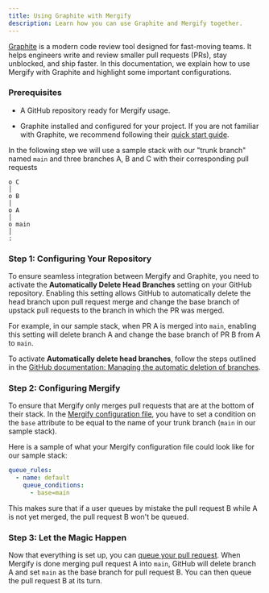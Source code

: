 ```yaml
---
title: Using Graphite with Mergify
description: Learn how you can use Graphite and Mergify together.
---
```



<IntegrationLogo src={graphiteLogo} />

[Graphite](https://graphite.dev) is a modern code review tool designed for
fast-moving teams. It helps engineers write and review smaller pull requests
(PRs), stay unblocked, and ship faster. In this documentation, we explain
how to use Mergify with Graphite and highlight some important configurations.

### Prerequisites

- A GitHub repository ready for Mergify usage.

- Graphite installed and configured for your project. If you are not familiar
  with Graphite, we recommend following their [quick start
  guide](https://graphite.dev/docs/graphite-quick-start).

In the following step we will use a sample stack with our "trunk branch" named
`main` and three branches A, B and C with their corresponding pull requests

```text
o C
│
o B
│
o A
│
o main
│
:
```

### Step 1: Configuring Your Repository

To ensure seamless integration between Mergify and Graphite, you need
to activate the **Automatically Delete Head Branches** setting on your
GitHub repository. Enabling this setting allows GitHub to automatically
delete the head branch upon pull request merge and change the base
branch of upstack pull requests to the branch in which the PR was merged.

For example, in our sample stack, when PR A is merged into `main`, enabling
this setting will delete branch A and change the base branch of PR B from
A to `main`.

To activate **Automatically delete head branches**, follow the steps outlined
in the [GitHub documentation: Managing the automatic deletion of branches](https://docs.github.com/en/repositories/configuring-branches-and-merges-in-your-repository/configuring-pull-request-merges/managing-the-automatic-deletion-of-branches).

### Step 2: Configuring Mergify

To ensure that Mergify only merges pull requests that are at the bottom of their
stack. In the [Mergify configuration file](/configuration/file-format),
you have to set a condition on the `base` attribute to be equal to the
name of your trunk branch (`main` in our sample stack).

Here is a sample of what your Mergify configuration file could look like for our
sample stack:

```yaml
queue_rules:
  - name: default
    queue_conditions:
      - base=main
```

This makes sure that if a user queues by mistake the pull request B while A
is not yet merged, the pull request B won't be queued.

### Step 3: Let the Magic Happen

Now that everything is set up, you can [queue your pull
request](/merge-queue/lifecycle). When Mergify is done merging pull request A
into `main`, GitHub will delete branch A and set `main` as the base branch for
pull request B. You can then queue the pull request B at its turn.
